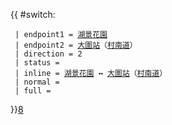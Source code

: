 {{ #switch: {{{format|}}}
  | endpoint1 = [[湖景花園]]
  | endpoint2 = [[大圍站]]（[[村南道]]）
  | direction = 2
  | status =
  | inline = [[湖景花園]] ↔ [[大圍站]]（[[村南道]]）
  | normal =
  | full =
}}<noinclude>[[category:新界居民巴士路線模板|8]]</noinclude>